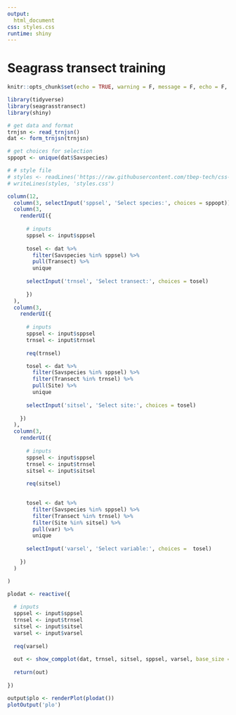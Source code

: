 ```yaml
---
output: 
  html_document
css: styles.css
runtime: shiny
---
```


# Seagrass transect training {.tabset}
  
```r
knitr::opts_chunk$set(echo = TRUE, warning = F, message = F, echo = F, fig.path = 'figs/', dev.args = list(family = 'serif'), fig.path = 'figures/')

library(tidyverse)
library(seagrasstransect)
library(shiny)

# get data and format
trnjsn <- read_trnjsn()
dat <- form_trnjsn(trnjsn)

# get choices for selection
sppopt <- unique(dat$Savspecies)

# # style file
# styles <- readLines('https://raw.githubusercontent.com/tbep-tech/css-styling/master/styles.css')
# writeLines(styles, 'styles.css')
```


```r
column(12, 
  column(3, selectInput('sppsel', 'Select species:', choices = sppopt)),
  column(3,
    renderUI({
         
      # inputs
      sppsel <- input$sppsel
         
      tosel <- dat %>% 
        filter(Savspecies %in% sppsel) %>% 
        pull(Transect) %>% 
        unique
      
      selectInput('trnsel', 'Select transect:', choices = tosel)
         
      })
  ), 
  column(3,
    renderUI({
      
      # inputs
      sppsel <- input$sppsel
      trnsel <- input$trnsel
      
      req(trnsel)

      tosel <- dat %>% 
        filter(Savspecies %in% sppsel) %>% 
        filter(Transect %in% trnsel) %>% 
        pull(Site) %>% 
        unique
      
      selectInput('sitsel', 'Select site:', choices = tosel)
      
    })
  ),
  column(3, 
    renderUI({
      
      # inputs
      sppsel <- input$sppsel
      trnsel <- input$trnsel
      sitsel <- input$sitsel
      
      req(sitsel)
  

      tosel <- dat %>% 
        filter(Savspecies %in% sppsel) %>% 
        filter(Transect %in% trnsel) %>% 
        filter(Site %in% sitsel) %>% 
        pull(var) %>%  
        unique
      
      selectInput('varsel', 'Select variable:', choices =  tosel)
            
    })     
  )

)
```

```r
plodat <- reactive({
  
  # inputs
  sppsel <- input$sppsel
  trnsel <- input$trnsel
  sitsel <- input$sitsel
  varsel <- input$varsel
  
  req(varsel)
  
  out <- show_compplot(dat, trnsel, sitsel, sppsel, varsel, base_size = 14)
  
  return(out)
  
})
```

```r
output$plo <- renderPlot(plodat())
plotOutput('plo')
```

